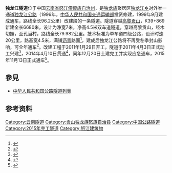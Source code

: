 {{Infobox tunnel
|name         = 独龙江隧道
|image        = 
|caption      = 
|location     = {{flagicon|CHN}} [[云南省|云南省]][[贡山独龙族怒族自治县|贡山独龙族怒族自治县]]
|coordinates  = {{coord|27|47|42|N|98|30|13|E|display=inline,title}}
|route        = [[独龙江公路|独龙江公路]]
|status       = 使用中
|start        = 
|end          = 
|owner        =
|cost         = 2.4203亿元[[人民币|人民币]]
|builder      = 云南第一路桥工程集团<br>武警交通部队三支队
|method       = [[钻炸法|钻炸法]]
|startwork    = 2011年4月3日
|complete     = 2014年4月10日
|open         = 2015年11月13日
|close        = 
|operator     = 
|traffic      = 四级公路
|toll         = 
|vpd          =
|length       = 6680米
|lanes        = 双车道
|speed        = 20[[公里/小时|公里/小时]]
|hielevation  = 3025米
|lowelevation = 2845米
|depth        = 990米
|height       = 
|width        =
|diameter     = 
|grade        = 
}}

'''独龙江隧道'''位于中国[[云南省|云南省]][[怒江傈僳族自治州|怒江傈僳族自治州]]，是[[独龙族|独龙族]]聚居区[[独龙江乡|独龙江乡]]对外唯一通道[[独龙江公路|独龙江公路]]（1996年，[[中华人民共和国交通运输部|中华人民共和国交通运输部]]投资修建，1999年9月建成通车，路线全长96.2公里）改建段的一条隧道。隧道穿越[[高黎贡山|高黎贡山]]，K39+869新建全长6680米，设计为净宽7米，净高4.5米双车道隧道，穿越高黎贡山，经木切娃，至孔当村，路线全长79.982公里。技术标准为单车道四级公路，设计时速20公里，路基宽4.5米，满铺[[沥青|沥青]]路面<ref>{{cite web|title=挑战高黎贡山“拦路虎”——记独龙江公路高黎贡山隧道的地质勘察工作|url=http://www.moc.gov.cn/xinxilb/xxlb_fabu/fbpd_yunnan/201012/t20101203_882594.html|publisher=云南省交通厅|date=2010-12-03|accessdate=2014-02-28|deadurl=yes|archiveurl=https://web.archive.org/web/20140304044042/http://www.moc.gov.cn/xinxilb/xxlb_fabu/fbpd_yunnan/201012/t20101203_882594.html|archivedate=2014-03-04}}</ref>，建成后独龙江公路将不再受冬季封山影响，可全年通车<ref>{{cite news|url=http://yn.xinhuanet.com/newscenter/2014-01/04/c_133017922.htm|title=习近平总书记就云南省贡山县独龙江乡高黎贡山独龙江公路隧道即将贯通作出重要批示|date=2014-01-04|accessdate=2014-02-28|publisher=新华网|deadurl=yes|archiveurl=https://web.archive.org/web/20140210035710/http://yn.xinhuanet.com/newscenter/2014-01/04/c_133017922.htm|archivedate=2014-02-10}}</ref>。改建工程于2011年1月29日开工，隧道于2011年4月3日正式动工兴建<ref>{{cite news | url=http://yn.yunnan.cn/html/2014-04/11/content_3168640.htm | title=独龙江隧道昨日贯通 独龙族村民盛装起舞 | work=云南网 | date=2014-04-11 | accessdate=2014-04-15 | author=袁海毅 李双平 | archive-url=https://web.archive.org/web/20140416181937/http://yn.yunnan.cn/html/2014-04/11/content_3168640.htm | archive-date=2014-04-16 | dead-url=yes }}</ref>，2014年4月10日贯通<ref>{{cite news | url=http://news.xinhuanet.com/fortune/2014-04/10/c_1110190676.htm | title=云南高黎贡山独龙江公路隧道爆破贯通 公路将实现全年通车 | work=新华网 | date=2014-04-10 | accessdate=2014-04-15 | author=傅琰 侯文坤 | deadurl=yes | archiveurl=https://web.archive.org/web/20140502195242/http://news.xinhuanet.com/fortune/2014-04/10/c_1110190676.htm | archivedate=2014-05-02 }}</ref>，同年12月20日土建完工并实现应急通车，2015年11月13日正式通车<ref>{{cite web|url=http://news.163.com/15/1120/14/B8SFAR1K00014SEH.html|title=独龙江公路全线建成通车|publisher=中华人民共和国交通运输部|date=2015-11-20|accessdate=2017-11-25|archive-date=2017-12-01|archive-url=https://web.archive.org/web/20171201040248/http://news.163.com/15/1120/14/B8SFAR1K00014SEH.html|dead-url=no}}</ref>。

== 參見 ==
* [[中华人民共和国公路隧道列表|中华人民共和国公路隧道列表]]

== 参考资料 ==
{{reflist}}

[[Category:云南隧道|Category:云南隧道]]
[[Category:贡山独龙族怒族自治县|Category:贡山独龙族怒族自治县]]
[[Category:中国公路隧道|Category:中国公路隧道]]
[[Category:2015年完工隧道|Category:2015年完工隧道]]
[[Category:怒江建筑物|Category:怒江建筑物]]